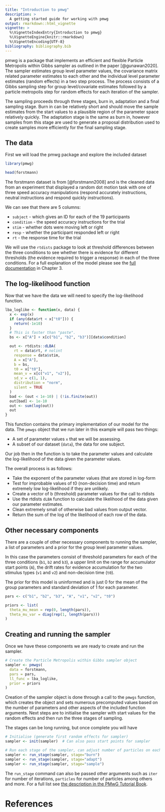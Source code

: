 ```yaml
---
title: "Introduction to pmwg"
description: >
  A getting started guide for working with pmwg
output: rmarkdown::html_vignette
vignette: >
  %\VignetteIndexEntry{Introduction to pmwg}
  %\VignetteEngine{knitr::rmarkdown}
  %\VignetteEncoding{UTF-8}
bibliography: bibliography.bib
---
```


pmwg is a package that implements an efficient and flexible Particle Metropolis within Gibbs sampler as outlined in the paper [@gunawan2020]. The sampler estimates group level parameter values, the covariance matrix related parameter estimates to each other and the individual level parameter estimates (random effects) in a two step process. The process consists of a Gibbs sampling step for group level/covariate estimates followed by a particle metropolis step for random effects for each iteration of the sampler.

The sampling proceeds through three stages, burn in, adaptation and a final sampling stage. Burn in can be relatively short and should move the sample estimates from the start values to a plausible region of the parameter space relatively quickly. The adaptation stage is the same as burn in, however samples from this stage are used to generate a proposal distribution used to create samples more efficiently for the final sampling stage.


## The data

First we will load the pmwg package and explore the included dataset

```r
library(pmwg)

head(forstmann)
```

The forstmann dataset is from [@forstmann2008] and is the cleaned data from an experiment that displayed a random dot motion task with one of three speed accuracy manipulations (respond accurately instructions, neutral instructions and respond quickly instructions).

We can see that there are 5 columns:

* `subject` - which gives an ID for each of the 19 participants
* `condition` - the speed accuracy instructions for the trial
* `stim` - whether dots were moving left or right
* `resp` - whether the participant responded left or right
* `rt` - the response time for the trial

We will use the `rtdists` package to look at threshold differences between the three conditions to see whether there is evidence for different thresholds (the evidence required to trigger a response) in each of the three conditions. For a full explanation of the model please see the [full documentation](https://newcastlecl.github.io/samplerDoc/) in Chapter 3.

## The log-likelihood function

Now that we have the data we will need to specify the log-likelihood function.

```r
lba_loglike <- function(x, data) {
  x <- exp(x)
  if (any(data$rt < x["t0"])) {
    return(-1e10)
  }
  # This is faster than "paste".
  bs <- x["A"] + x[c("b1", "b2", "b3")][data$condition]

  out <- rtdists::dLBA(
    rt = data$rt, # nolint
    response = data$stim,
    A = x["A"],
    b = bs,
    t0 = x["t0"],
    mean_v = x[c("v1", "v2")],
    sd_v = c(1, 1),
    distribution = "norm",
    silent = TRUE
  )
  bad <- (out < 1e-10) | (!is.finite(out))
  out[bad] <- 1e-10
  out <- sum(log(out))
  out
}
```

This function contains the primary implementation of our model for the data. The `pmwgs` object that we run later in this example will pass two things:

* A set of parameter values `x` that we will be assessing.
* A subset of our dataset (`data`), the data for one subject.

Our job then in the function is to take the parameter values and calculate the log-likelihood of the data given the parameter values.

The overall process is as follows:

* Take the exponent of the parameter values (that are stored in log-form
* Test for improbable values of t0 (non-decision time) and return extremely low log-likelihood if they are unlikely.
* Create a vector of b (threshold) parameter values for the call to rtdists
* Use the rtdists `dLBA` function to calculate the likelihood of the data given our parameter estimates.
* Clean extremely small of otherwise bad values from output vector.
* Return the sum of the log of the likelihood of each row of the data.

## Other necessary components

There are a couple of other necessary components to running the sampler, a list of parameters and a prior for the group level parameter values.

In this case the parameters consist of threshold parameters for each of the three conditions (`b1`, `b2` and `b3`), a upper limit on the range for accumulator start points (`A`), the drift rates for evidence accumulation for the two stimulus types (`v1` and `v2`) and non-decision time (`t0`).

The prior for this model is uninformed and is just 0 for the mean of the group parameters and standard deviation of 1 for each parameter.

```r
pars <- c("b1", "b2", "b3", "A", "v1", "v2", "t0")

priors <- list(
  theta_mu_mean = rep(0, length(pars)),
  theta_mu_var = diag(rep(1, length(pars)))
)
```

## Creating and running the sampler

Once we have these components we are ready to create and run the sampler.

```r
# Create the Particle Metropolis within Gibbs sampler object
sampler <- pmwgs(
  data = forstmann,
  pars = pars,
  ll_func = lba_loglike,
  prior = priors
)
```

Creation of the sampler object is done through a call to the `pmwgs` function, which creates the object and sets numerous precomputed values based on the number of parameters and other aspects of the included function arguments. Next steps are to initialise the sampler with start values for the random effects and then run the three stages of sampling.

The stages can be long running, but once complete you will have

```r
# Initialise (generate first random effects for sampler)
sampler <- init(sampler)  # Can also pass start points for sampler

# Run each stage of the sampler, can adjust number of particles on each
sampler <- run_stage(sampler, stage="burn")
sampler <- run_stage(sampler, stage="adapt")
sampler <- run_stage(sampler, stage="sample")
```

The `run_stage` command can also be passed other arguments such as `iter` for number of iterations, `particles` for number of particles among others and more. For a full list see [the description in the PMwG Tutorial Book](https://newcastlecl.github.io/samplerDoc/pmwg-sampler-and-signal-detection-theory.html#run-sdtsampler).

# References
